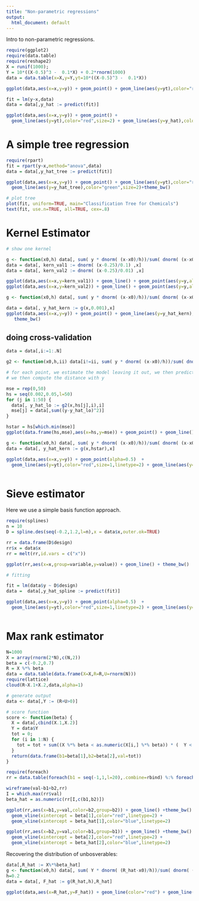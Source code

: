 ```yaml
---
title: "Non-parametric regressions"
output:
  html_document: default
---
```


Intro to non-parametric regressions.

```r
require(ggplot2)
require(data.table)
require(reshape2)
X = runif(1000);
Y = 10*((X-0.5)^3 -  0.1*X) + 0.2*rnorm(1000)
data = data.table(x=X,y=Y,yt=10*((X-0.5)^3 -  0.1*X))

ggplot(data,aes(x=x,y=y)) + geom_point() + geom_line(aes(y=yt),color="red",size=2) +theme_bw()
```

```r
fit = lm(y~x,data)
data = data[,y_hat := predict(fit)]

ggplot(data,aes(x=x,y=y)) + geom_point() + 
  geom_line(aes(y=yt),color="red",size=2) + geom_line(aes(y=y_hat),color="blue",size=2) +theme_bw()
```


# A simple tree regression

```r
require(rpart)
fit = rpart(y~x,method="anova",data)
data = data[,y_hat_tree := predict(fit)]

ggplot(data,aes(x=x,y=y)) + geom_point() + geom_line(aes(y=yt),color="red",size=2) + 
  geom_line(aes(y=y_hat_tree),color="green",size=2)+theme_bw()

```

```r
# plot tree
plot(fit, uniform=TRUE, main="Classification Tree for Chemicals")
text(fit, use.n=TRUE, all=TRUE, cex=.8)
```

# Kernel Estimator

```r
# show one kernel

g <- function(x0,h) data[, sum( y * dnorm( (x-x0)/h))/sum( dnorm( (x-x0)/h)) ]
data = data[, kern_val1 := dnorm( (x-0.25)/0.1) ,x]
data = data[, kern_val2 := dnorm( (x-0.25)/0.01) ,x]

ggplot(data,aes(x=x,y=kern_val1)) + geom_line() + geom_point(aes(y=y,alpha=kern_val1)) + theme_bw() 
ggplot(data,aes(x=x,y=kern_val2)) + geom_line() + geom_point(aes(y=y,alpha=kern_val2)) + theme_bw()

```



```r

g <- function(x0,h) data[, sum( y * dnorm( (x-x0)/h))/sum( dnorm( (x-x0)/h)) ]

data = data[, y_hat_kern := g(x,0.001),x]
ggplot(data,aes(x=x,y=y)) + geom_point() + geom_line(aes(y=y_hat_kern),color="green",size=1) + geom_line(aes(y=yt),color="red",size=2) + 
   theme_bw()

```

## doing cross-validation

```r

data = data[,i:=1:.N]

g2 <- function(x0,h,ii) data[i!=ii, sum( y * dnorm( (x-x0)/h))/sum( dnorm( (x-x0)/h)) ]

# for each point, we estimate the model leaving it out, we then predict the value for that point
# we then compute the distance with y

mse = rep(0,50)
hs = seq(0.002,0.05,l=50)
for (j in 1:50) {
  data[, y_hat_lo := g2(x,hs[j],i),i]
  mse[j] = data[,sum((y-y_hat_lo)^2)]
}

hstar = hs[which.min(mse)] 
ggplot(data.frame(hs,mse),aes(x=hs,y=mse)) + geom_point() + geom_line() + theme_bw() + geom_vline(xintercept = hstar,color="red",linetype=2)

```

```r

g <- function(x0,h) data[, sum( y * dnorm( (x-x0)/h))/sum( dnorm( (x-x0)/h)) ]
data = data[, y_hat_kern := g(x,hstar),x]

ggplot(data,aes(x=x,y=y)) + geom_point(alpha=0.5)  + 
  geom_line(aes(y=yt),color="red",size=1,linetype=2) + geom_line(aes(y=y_hat_kern),color="blue",size=1) +  theme_bw() 



```

# Sieve estimator

Here we use a simple basis function approach.

```r
require(splines)
n = 10
D = spline.des(seq(-0.2,1.2,l=n),x = data$x,outer.ok=TRUE)

rr = data.frame(D$design)
rr$x = data$x
rr = melt(rr,id.vars = c("x"))

ggplot(rr,aes(x=x,group=variable,y=value)) + geom_line() + theme_bw()

```

```r
# fitting 

fit = lm(data$y ~ D$design)
data =  data[,y_hat_spline := predict(fit)]

ggplot(data,aes(x=x,y=y)) + geom_point(alpha=0.5)  + 
  geom_line(aes(y=yt),color="red",size=1,linetype=2) + geom_line(aes(y=y_hat_spline),color="blue",size=1) +  theme_bw() 



```

# Max rank estimator

```r
N=1000
X = array(rnorm(2*N),c(N,2))
beta = c(-0.2,0.7)
R = X %*% beta
data = data.table(data.frame(X=X,R=R,U=rnorm(N)))
require(lattice)
cloud(R~X.1+X.2,data,alpha=1)

```


```r
# generate output
data <- data[,Y := (R+U>0)]

# score function
score <- function(beta) {
  X = data[,cbind(X.1,X.2)]
  Y = data$Y
  tot = 0;  
  for (i in 1:N) {
    tot = tot + sum((X %*% beta < as.numeric(X[i,] %*% beta)) * (  Y < Y[i] ) + (X %*% beta > as.numeric(X[i,] %*% beta)) * (  Y > Y[i] ))
  }
  return(data.frame(b1=beta[1],b2=beta[2],val=tot))
}

require(foreach)
rr = data.table(foreach(b1 = seq(-1,1,l=20),.combine=rbind) %:% foreach(b2 = seq(-1,1,l=20),.combine=rbind) %do% score(c(b1,b2)))

wireframe(val~b1+b2,rr)
I = which.max(rr$val)
beta_hat = as.numeric(rr[I,c(b1,b2)])

ggplot(rr,aes(x=b1,y=val,color=b2,group=b2)) + geom_line() +theme_bw() + 
  geom_vline(xintercept = beta[1],color="red",linetype=2) + 
  geom_vline(xintercept = beta_hat[1],color="blue",linetype=2)

ggplot(rr,aes(x=b2,y=val,color=b1,group=b1)) + geom_line() +theme_bw() + 
  geom_vline(xintercept = beta[2],color="red",linetype=2) + 
  geom_vline(xintercept = beta_hat[2],color="blue",linetype=2)

```

Recovering the distribution of unbosverables:
```r

data[,R_hat := X%*%beta_hat]
g <- function(x0,h) data[, sum( Y * dnorm( (R_hat-x0)/h))/sum( dnorm( (R_hat-x0)/h)) ]
h=0.2
data = data[, F_hat := g(R_hat,h),R_hat]

ggplot(data,aes(x=R_hat,y=F_hat)) + geom_line(color="red") + geom_line(aes(x=R,y=pnorm(R)),color="blue",linetype=2) + theme_bw()

```

